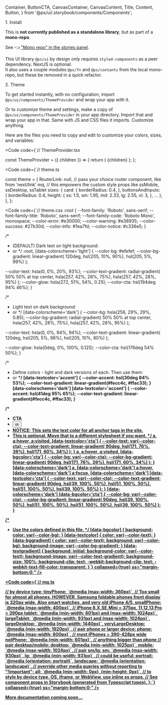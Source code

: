   Container,
  ButtonCTA,
  CanvasContainer,
  CanvasContent,
  Title,
  Content,
  Button,
} from '@ps/ui/.storybook/components/Components';

<Meta title="Get started/Theme provider" />

<ThemeProvider>
<Wrapper>

<Block as="h2" textgradient="accent">1. Install</Block>

This is **not currently published as a standalone library**, but as part of a **mono-repo**.  

See 👈 ["Mono repo" in the stories panel](/docs/get-started-mono-repo--page).   

This UI library `@ps/ui` by design only requires `styled-components` as a peer dependency. NextJS is optional.  
It also uses a couple modules `@ps/fn` and `@ps/contants` from the local mono-repo, but these be removed in a quick refactor.


<Block as="h2" textgradient="accent" ss="margin-top:3rem;">2. Theme</Block>

To get started instantly, with no configuration, import `@ps/ui/components/ThemeProvider` and wrap your app with it.

Or to customize theme and settings, make a copy of `@ps/ui/components/ThemeProvider` in your app directory. Import that and wrap your app in that. Same with JS and CSS files it imports. Customize anything.  

Here are the files you need to copy and edit to customize your colors, sizes, and variables:

<Code code={`// ThemeProvider.tsx
  
  
  
  
const ThemeProvider = ({ children }) => {
  return (
    <EmotionThemeProvider theme={theme}>
      {children}
    </EmotionThemeProvider>
  );
};
  

<Code code={`// theme.ts
  
  
const theme = {
  RouterLink: null, // pass your choice router component, like from 'next/link'
  mq, // this empowers the custom style props like ssMobile, ssDesktop, ssTablet
  sizes: {
    card: {
      borderRadius: 0.4,
    },
    buttonsAndInputs: {
      borderRadius: 0.4,
      height: {
        xs: 1.5,
        sm: 1.95,
        md: 2.33,
        lg: 2.55,
        xl: 3,
      },
      ...
    },
  },
};
  

<Code code={`// theme.css
:root {
  --font-family: 'Roboto', sans-serif;
  --font-family-title: 'Roboto', sans-serif;
  --font-family-code: 'Roboto Mono', monospace;
  --color-error: #e30000;
  --color-warning: #e38935;
  --color-success: #27b30d;
  --color-info: #1ea7fd;
  --color-notice: #c336e5;
}
  
/*
 * (DEFAULT) Dark text on light background:
 * <Block textcolor="dark"> or <Block bgcolor="light">
 */
:root,
[data-colorscheme='light'] {
  --color-bg: #efefef;
  --color-bg-gradient: linear-gradient(
    120deg,
    hsl(205, 10%, 90%),
    hsl(205, 5%, 99%)
  );
  
  --color-text: hsla(0, 0%, 20%, 93%);
  --color-text-gradient: radial-gradient(
    50% 50% at top center,
    hsla(257, 42%, 28%, 75%),
    hsla(257, 42%, 28%, 95%)
  );
  --color-glow: hsla(272, 51%, 54%, 0.25);
  --color-cta: hsl(194deg 94% 46%);
}
  
/*
 * Light text on dark background:
 * <Block textcolor="light"> or <Block bgcolor="dark">
 */
[data-colorscheme='dark'] {
  --color-bg: hsla(256, 29%, 29%, 0.85);
  --color-bg-gradient: radial-gradient(
    50% 50% at top center,
    hsla(257, 42%, 28%, 75%),
    hsla(257, 42%, 28%, 95%)
  );
  
  --color-text: hsla(0, 0%, 94%, 94%);
  --color-text-gradient: linear-gradient(
    120deg,
    hsl(205, 5%, 98%),
    hsl(205, 10%, 80%)
  );
  
  --color-glow: hsla(0deg, 0%, 100%, 0.125);
  --color-cta: hsl(176deg 54% 50%);
}
  
/*
 * Define colors - light and dark versions of each. Then use them:
 * <Block textcolor="accent"> or <b data-textcolor="accent">
 */
[data-textcolor='accent'] {
  --color-accent: hsl(30deg 84% 53%);
  --color-text-gradient: linear-gradient(#fecc4c, #ffac33);
}
[data-colorscheme='dark'] [data-textcolor='accent'] {
  --color-accent: hsl(41deg 95% 65%);
  --color-text-gradient: linear-gradient(#fecc4c, #ffac33);
}
  
/*
 * CTA
 * <Button textcolor="cta" /> or <a data-textcolor="cta" href="">
 * NOTICE: This sets the text color for all anchor tags in the site. 
 * This is optional. Move that to a different stylesheet if you want.
 */
a,
a:hover,
a:visited,
[data-textcolor='cta'] {
  --color-text: var(--color-cta);
  --color-text-gradient: linear-gradient(
    90deg,
    hsl(171, 76%, 39%),
    hsl(171, 60%, 34%)
  );
}
a,
a:hover,
a:visited,
[data-bgcolor='cta'] {
  --color-bg: var(--color-cta);
  --color-bg-gradient: linear-gradient(
    90deg,
    hsl(171, 76%, 39%),
    hsl(171, 60%, 34%)
  );
}
[data-colorscheme='dark'] a,
[data-colorscheme='dark'] a:hover,
[data-colorscheme='dark'] a:focus,
[data-colorscheme='dark'] [data-textcolor='cta'] {
  --color-text: var(--color-cta);
  --color-text-gradient: linear-gradient(
    90deg,
    hsl(39, 100%, 50%),
    hsl(51, 100%, 50%),
    hsl(51, 100%, 50%),
    hsl(39, 100%, 50%)
  );
}
[data-colorscheme='dark'] [data-bgcolor='cta'] {
  --color-bg: var(--color-cta);
  --color-bg-gradient: linear-gradient(
    90deg,
    hsl(39, 100%, 50%),
    hsl(51, 100%, 50%),
    hsl(51, 100%, 50%),
    hsl(39, 100%, 50%)
  );
}
  
/*
 * Use the colors defined in this file.
 */
[data-bgcolor] {
  background-color: var(--color-bg);
}
[data-textcolor] {
  color: var(--color-text);
}
[data-bggradient] {
  color: var(--color-text);
  background: var(--color-bg);
  background-image: var(--color-bg-gradient);
}
[data-textgradient] {
  background: initial;
  background-color: var(--color-text);
  background-image: var(--color-text-gradient);
  background-size: 100%;
  background-clip: text;
  -webkit-background-clip: text;
  -webkit-text-fill-color: transparent;
}`} collapsed={true} ss="margin-bottom:0;" />

<Code code={`// mq.ts
  
  // by device type:
  tinyPhone: \`@media (max-width: 360px)\`, // Too small for almost all phones. HOWEVER, Samsung foldable phones front display is 320px wide. Also smart watches, and very old iPhone 4/5.
  smallPhone: \`@media (max-width: 400px)\`, // iPhone 8,X,SE,Mini = 375px, 11,12,13 Pro = 390px
  tablet: \`@media (min-width: 601px) and (max-width: 1024px)\`,
  largeTablet: \`@media (min-width: 931px) and (max-width: 1024px)\`,
  largeDesktop: \`@media (min-width: 1440px)\`,
  veryLargeDesktop: \`@media (min-width: 1920px)\`,
  // pair phone or larger device:
  phone: \`@media (max-width: 600px)\`, // most iPhones = 390-428px wide
  notPhone: \`@media (min-width: 601px)\`, // anything bigger than phone
  // pair desktop/mobile:
  desktop: \`@media (min-width: 1025px)\`,
  mobile: \`@media (max-width: 1024px)\`,
  // pair sm/lg:
  sm: \`@media (max-width: 930px)\`,
  lg: \`@media (min-width: 931px)\`,
  // could be useful:
  portrait: \`@media (orientation: portrait)\`,
  landscape: \`@media (orientation: landscape)\`,
  // override other media queries without resorting to "!important":
  all: \`@media (min-width: 0px), (min-height: 0px)\`,
  // to style by device type, OS, iframe, or WebView, use inline ss props. 
  // See component props in Storybook (generated from Typescript types).
};`} collapsed={true} ss="margin-bottom:0;" />

More documentation coming soon...

</Wrapper>
</ThemeProvider>

